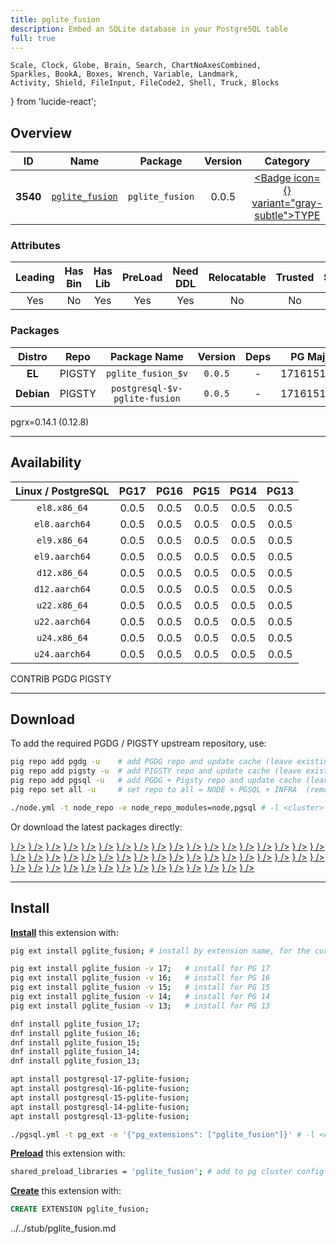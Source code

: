 ```yaml
---
title: pglite_fusion
description: Embed an SQLite database in your PostgreSQL table
full: true
---
```


    Scale, Clock, Globe, Brain, Search, ChartNoAxesCombined,
    Sparkles, BookA, Boxes, Wrench, Variable, Landmark,
    Activity, Shield, FileInput, FileCode2, Shell, Truck, Blocks
} from 'lucide-react';

## Overview

| <TooltipIconButton tooltip="Extension unique identifier" side="top">ID</TooltipIconButton> | <TooltipIconButton tooltip="Extension name" side="top">Name</TooltipIconButton> | <TooltipIconButton tooltip="Package name for installation" side="top">Package</TooltipIconButton> | <TooltipIconButton tooltip="Latest available extension version" side="top">Version</TooltipIconButton> | <TooltipIconButton tooltip="Extension category" side="top">Category</TooltipIconButton> | <TooltipIconButton tooltip="Open source license" side="top">License</TooltipIconButton> | <TooltipIconButton tooltip="Programming language" side="top">Lang</TooltipIconButton> |
|:--------:|:--------:|:----------:|:--------------:|:---------------------------------------:|:------------------------------------------------------:|:----:|
| **3540** | [`pglite_fusion`](https://github.com/frectonz/pglite-fusion) | `pglite_fusion` | 0.0.5 | <a href="/ext/type" className="no-underline"><Badge icon={<Boxes />} variant="gray-subtle">TYPE</Badge></a> | <a href="/ext/list/license#mit" className="no-underline"><Badge icon={<Scale />} variant="blue-subtle">MIT</Badge></a> | <a href="/ext/list/lang#rust"><Badge icon={<FileCode2 />} variant="amber-subtle">Rust</Badge></a> |

### Attributes

| <TooltipIconButton tooltip="The Primary Leading extension in the Package" side="top">Leading</TooltipIconButton> | <TooltipIconButton tooltip="Contains binary utils" side="top">Has Bin</TooltipIconButton> | <TooltipIconButton tooltip="Contains .so shared library files" side="top">Has Lib</TooltipIconButton> | <TooltipIconButton tooltip="Requires preloading via shared_preload_libraries" side="top">PreLoad</TooltipIconButton> | <TooltipIconButton tooltip="Requires CREATE EXTENSION DDL command" side="top">Need DDL</TooltipIconButton> | <TooltipIconButton tooltip="Can be installed in any schema" side="top">Relocatable</TooltipIconButton> | <TooltipIconButton tooltip="Can be created by non-superuser" side="top">Trusted</TooltipIconButton> | <TooltipIconButton tooltip="Schemas used by this extension" side="top">Schemas</TooltipIconButton> |
|:-------:|:-------:|:-------:|:-------:|:--------:|:-----------:|:-------:|:-------:|
| Yes | No | Yes | Yes | Yes | No | No | - |

### Packages

| <TooltipIconButton tooltip="Linux distribution family, EL or Debian" side="top">Distro</TooltipIconButton> | <TooltipIconButton tooltip="Package repository" side="top">Repo</TooltipIconButton> | <TooltipIconButton tooltip="The RPM/DEB Package Name Pattern (replace $v with real pg major)" side="top">Package Name</TooltipIconButton> | <TooltipIconButton tooltip="Latest package version" side="top">Version</TooltipIconButton> | <TooltipIconButton tooltip="RPM/DEB Package dependencies" side="top">Deps</TooltipIconButton> | <TooltipIconButton tooltip="Available in these PostgreSQL Major Versions" side="top">PG Major</TooltipIconButton> |
|:----------:|:--------:|:------------------------:|:-----------:|:------------:|:------------------:|
|   **EL**   | <Badge variant="amber-subtle"><span className="font-bold">PIGSTY</span></Badge> | `pglite_fusion_$v` | `0.0.5` | - | <Badge variant="green-subtle">17</Badge><Badge variant="green-subtle">16</Badge><Badge variant="green-subtle">15</Badge><Badge variant="green-subtle">14</Badge><Badge variant="green-subtle">13</Badge> |
| **Debian** | <Badge variant="amber-subtle"><span className="font-bold">PIGSTY</span></Badge> | `postgresql-$v-pglite-fusion` | `0.0.5` | - | <Badge variant="green-subtle">17</Badge><Badge variant="green-subtle">16</Badge><Badge variant="green-subtle">15</Badge><Badge variant="green-subtle">14</Badge><Badge variant="green-subtle">13</Badge> |


<Callout title="Comments" type="info">
    pgrx=0.14.1 (0.12.8)
</Callout>


------

## Availability

| <TooltipIconButton tooltip="Linux Distro Arch / PostgreSQL Major Version" side="top">Linux / PostgreSQL </TooltipIconButton> | **PG17** | **PG16** | **PG15** | **PG14** | **PG13** |
|:-----:|:-----:|:-----:|:-----:|:-----:|:-----:|
| `el8.x86_64` | <Badge variant="amber-subtle">0.0.5</Badge> | <Badge variant="amber-subtle">0.0.5</Badge> | <Badge variant="amber-subtle">0.0.5</Badge> | <Badge variant="amber-subtle">0.0.5</Badge> | <Badge variant="amber-subtle">0.0.5</Badge> |
| `el8.aarch64` | <Badge variant="amber-subtle">0.0.5</Badge> | <Badge variant="amber-subtle">0.0.5</Badge> | <Badge variant="amber-subtle">0.0.5</Badge> | <Badge variant="amber-subtle">0.0.5</Badge> | <Badge variant="amber-subtle">0.0.5</Badge> |
| `el9.x86_64` | <Badge variant="amber-subtle">0.0.5</Badge> | <Badge variant="amber-subtle">0.0.5</Badge> | <Badge variant="amber-subtle">0.0.5</Badge> | <Badge variant="amber-subtle">0.0.5</Badge> | <Badge variant="amber-subtle">0.0.5</Badge> |
| `el9.aarch64` | <Badge variant="amber-subtle">0.0.5</Badge> | <Badge variant="amber-subtle">0.0.5</Badge> | <Badge variant="amber-subtle">0.0.5</Badge> | <Badge variant="amber-subtle">0.0.5</Badge> | <Badge variant="amber-subtle">0.0.5</Badge> |
| `d12.x86_64` | <Badge variant="amber-subtle">0.0.5</Badge> | <Badge variant="amber-subtle">0.0.5</Badge> | <Badge variant="amber-subtle">0.0.5</Badge> | <Badge variant="amber-subtle">0.0.5</Badge> | <Badge variant="amber-subtle">0.0.5</Badge> |
| `d12.aarch64` | <Badge variant="amber-subtle">0.0.5</Badge> | <Badge variant="amber-subtle">0.0.5</Badge> | <Badge variant="amber-subtle">0.0.5</Badge> | <Badge variant="amber-subtle">0.0.5</Badge> | <Badge variant="amber-subtle">0.0.5</Badge> |
| `u22.x86_64` | <Badge variant="amber-subtle">0.0.5</Badge> | <Badge variant="amber-subtle">0.0.5</Badge> | <Badge variant="amber-subtle">0.0.5</Badge> | <Badge variant="amber-subtle">0.0.5</Badge> | <Badge variant="amber-subtle">0.0.5</Badge> |
| `u22.aarch64` | <Badge variant="amber-subtle">0.0.5</Badge> | <Badge variant="amber-subtle">0.0.5</Badge> | <Badge variant="amber-subtle">0.0.5</Badge> | <Badge variant="amber-subtle">0.0.5</Badge> | <Badge variant="amber-subtle">0.0.5</Badge> |
| `u24.x86_64` | <Badge variant="amber-subtle">0.0.5</Badge> | <Badge variant="amber-subtle">0.0.5</Badge> | <Badge variant="amber-subtle">0.0.5</Badge> | <Badge variant="amber-subtle">0.0.5</Badge> | <Badge variant="amber-subtle">0.0.5</Badge> |
| `u24.aarch64` | <Badge variant="amber-subtle">0.0.5</Badge> | <Badge variant="amber-subtle">0.0.5</Badge> | <Badge variant="amber-subtle">0.0.5</Badge> | <Badge variant="amber-subtle">0.0.5</Badge> | <Badge variant="amber-subtle">0.0.5</Badge> |

<Badge variant="green-subtle"><span className="font-black">CONTRIB</span></Badge> <Badge variant="blue-subtle"><span className="font-black">PGDG</span></Badge> <Badge variant="amber-subtle"><span className="font-black">PIGSTY</span></Badge>

------

## Download

To add the required PGDG / PIGSTY upstream repository, use:

```bash tab="pig"
pig repo add pgdg -u    # add PGDG repo and update cache (leave existing repos)
pig repo add pigsty -u  # add PIGSTY repo and update cache (leave existing repos)
pig repo add pgsql -u   # add PGDG + Pigsty repo and update cache (leave existing repos)
pig repo set all -u     # set repo to all = NODE + PGSQL + INFRA  (remove existing repos)
```
```bash tab="pigsty"
./node.yml -t node_repo -e node_repo_modules=node,pgsql # -l <cluster>
```

Or download the latest packages directly:

<Files>
    <Folder name="el8.x86_64">
        <a href="https://repo.pigsty.io/yum/pgsql/el8.x86_64/pglite_fusion_17-0.0.5-1PIGSTY.el8.x86_64.rpm"><File name="pglite_fusion_17-0.0.5-1PIGSTY.el8.x86_64.rpm" icon={<Package className="text-emerald-500" />} /></a>
        <a href="https://repo.pigsty.io/yum/pgsql/el8.x86_64/pglite_fusion_16-0.0.5-1PIGSTY.el8.x86_64.rpm"><File name="pglite_fusion_16-0.0.5-1PIGSTY.el8.x86_64.rpm" icon={<Package className="text-emerald-500" />} /></a>
        <a href="https://repo.pigsty.io/yum/pgsql/el8.x86_64/pglite_fusion_15-0.0.5-1PIGSTY.el8.x86_64.rpm"><File name="pglite_fusion_15-0.0.5-1PIGSTY.el8.x86_64.rpm" icon={<Package className="text-emerald-500" />} /></a>
        <a href="https://repo.pigsty.io/yum/pgsql/el8.x86_64/pglite_fusion_14-0.0.5-1PIGSTY.el8.x86_64.rpm"><File name="pglite_fusion_14-0.0.5-1PIGSTY.el8.x86_64.rpm" icon={<Package className="text-emerald-500" />} /></a>
        <a href="https://repo.pigsty.io/yum/pgsql/el8.x86_64/pglite_fusion_13-0.0.5-1PIGSTY.el8.x86_64.rpm"><File name="pglite_fusion_13-0.0.5-1PIGSTY.el8.x86_64.rpm" icon={<Package className="text-emerald-500" />} /></a>
    </Folder>
    <Folder name="el8.aarch64">
        <a href="https://repo.pigsty.io/yum/pgsql/el8.aarch64/pglite_fusion_17-0.0.5-1PIGSTY.el8.aarch64.rpm"><File name="pglite_fusion_17-0.0.5-1PIGSTY.el8.aarch64.rpm" icon={<Package className="text-orange-500" />} /></a>
        <a href="https://repo.pigsty.io/yum/pgsql/el8.aarch64/pglite_fusion_16-0.0.5-1PIGSTY.el8.aarch64.rpm"><File name="pglite_fusion_16-0.0.5-1PIGSTY.el8.aarch64.rpm" icon={<Package className="text-orange-500" />} /></a>
        <a href="https://repo.pigsty.io/yum/pgsql/el8.aarch64/pglite_fusion_15-0.0.5-1PIGSTY.el8.aarch64.rpm"><File name="pglite_fusion_15-0.0.5-1PIGSTY.el8.aarch64.rpm" icon={<Package className="text-orange-500" />} /></a>
        <a href="https://repo.pigsty.io/yum/pgsql/el8.aarch64/pglite_fusion_14-0.0.5-1PIGSTY.el8.aarch64.rpm"><File name="pglite_fusion_14-0.0.5-1PIGSTY.el8.aarch64.rpm" icon={<Package className="text-orange-500" />} /></a>
        <a href="https://repo.pigsty.io/yum/pgsql/el8.aarch64/pglite_fusion_13-0.0.5-1PIGSTY.el8.aarch64.rpm"><File name="pglite_fusion_13-0.0.5-1PIGSTY.el8.aarch64.rpm" icon={<Package className="text-orange-500" />} /></a>
    </Folder>
    <Folder name="el9.x86_64">
        <a href="https://repo.pigsty.io/yum/pgsql/el9.x86_64/pglite_fusion_17-0.0.5-1PIGSTY.el9.x86_64.rpm"><File name="pglite_fusion_17-0.0.5-1PIGSTY.el9.x86_64.rpm" icon={<Package className="text-emerald-500" />} /></a>
        <a href="https://repo.pigsty.io/yum/pgsql/el9.x86_64/pglite_fusion_16-0.0.5-1PIGSTY.el9.x86_64.rpm"><File name="pglite_fusion_16-0.0.5-1PIGSTY.el9.x86_64.rpm" icon={<Package className="text-emerald-500" />} /></a>
        <a href="https://repo.pigsty.io/yum/pgsql/el9.x86_64/pglite_fusion_15-0.0.5-1PIGSTY.el9.x86_64.rpm"><File name="pglite_fusion_15-0.0.5-1PIGSTY.el9.x86_64.rpm" icon={<Package className="text-emerald-500" />} /></a>
        <a href="https://repo.pigsty.io/yum/pgsql/el9.x86_64/pglite_fusion_14-0.0.5-1PIGSTY.el9.x86_64.rpm"><File name="pglite_fusion_14-0.0.5-1PIGSTY.el9.x86_64.rpm" icon={<Package className="text-emerald-500" />} /></a>
        <a href="https://repo.pigsty.io/yum/pgsql/el9.x86_64/pglite_fusion_13-0.0.5-1PIGSTY.el9.x86_64.rpm"><File name="pglite_fusion_13-0.0.5-1PIGSTY.el9.x86_64.rpm" icon={<Package className="text-emerald-500" />} /></a>
    </Folder>
    <Folder name="el9.aarch64">
        <a href="https://repo.pigsty.io/yum/pgsql/el9.aarch64/pglite_fusion_17-0.0.5-1PIGSTY.el9.aarch64.rpm"><File name="pglite_fusion_17-0.0.5-1PIGSTY.el9.aarch64.rpm" icon={<Package className="text-orange-500" />} /></a>
        <a href="https://repo.pigsty.io/yum/pgsql/el9.aarch64/pglite_fusion_16-0.0.5-1PIGSTY.el9.aarch64.rpm"><File name="pglite_fusion_16-0.0.5-1PIGSTY.el9.aarch64.rpm" icon={<Package className="text-orange-500" />} /></a>
        <a href="https://repo.pigsty.io/yum/pgsql/el9.aarch64/pglite_fusion_15-0.0.5-1PIGSTY.el9.aarch64.rpm"><File name="pglite_fusion_15-0.0.5-1PIGSTY.el9.aarch64.rpm" icon={<Package className="text-orange-500" />} /></a>
        <a href="https://repo.pigsty.io/yum/pgsql/el9.aarch64/pglite_fusion_14-0.0.5-1PIGSTY.el9.aarch64.rpm"><File name="pglite_fusion_14-0.0.5-1PIGSTY.el9.aarch64.rpm" icon={<Package className="text-orange-500" />} /></a>
        <a href="https://repo.pigsty.io/yum/pgsql/el9.aarch64/pglite_fusion_13-0.0.5-1PIGSTY.el9.aarch64.rpm"><File name="pglite_fusion_13-0.0.5-1PIGSTY.el9.aarch64.rpm" icon={<Package className="text-orange-500" />} /></a>
    </Folder>
    <Folder name="d12.x86_64">
        <a href="https://repo.pigsty.io/apt/pgsql/bookworm/pool/main/p/pglite-fusion/postgresql-17-pglite-fusion_0.0.5-1PIGSTY~bookworm_amd64.deb"><File name="postgresql-17-pglite-fusion_0.0.5-1PIGSTY~bookworm_amd64.deb" icon={<Box className="text-emerald-500" />} /></a>
        <a href="https://repo.pigsty.io/apt/pgsql/bookworm/pool/main/p/pglite-fusion/postgresql-16-pglite-fusion_0.0.5-1PIGSTY~bookworm_amd64.deb"><File name="postgresql-16-pglite-fusion_0.0.5-1PIGSTY~bookworm_amd64.deb" icon={<Box className="text-emerald-500" />} /></a>
        <a href="https://repo.pigsty.io/apt/pgsql/bookworm/pool/main/p/pglite-fusion/postgresql-15-pglite-fusion_0.0.5-1PIGSTY~bookworm_amd64.deb"><File name="postgresql-15-pglite-fusion_0.0.5-1PIGSTY~bookworm_amd64.deb" icon={<Box className="text-emerald-500" />} /></a>
        <a href="https://repo.pigsty.io/apt/pgsql/bookworm/pool/main/p/pglite-fusion/postgresql-14-pglite-fusion_0.0.5-1PIGSTY~bookworm_amd64.deb"><File name="postgresql-14-pglite-fusion_0.0.5-1PIGSTY~bookworm_amd64.deb" icon={<Box className="text-emerald-500" />} /></a>
        <a href="https://repo.pigsty.io/apt/pgsql/bookworm/pool/main/p/pglite-fusion/postgresql-13-pglite-fusion_0.0.5-1PIGSTY~bookworm_amd64.deb"><File name="postgresql-13-pglite-fusion_0.0.5-1PIGSTY~bookworm_amd64.deb" icon={<Box className="text-emerald-500" />} /></a>
    </Folder>
    <Folder name="d12.aarch64">
        <a href="https://repo.pigsty.io/apt/pgsql/bookworm/pool/main/p/pglite-fusion/postgresql-17-pglite-fusion_0.0.5-1PIGSTY~bookworm_arm64.deb"><File name="postgresql-17-pglite-fusion_0.0.5-1PIGSTY~bookworm_arm64.deb" icon={<Box className="text-orange-500" />} /></a>
        <a href="https://repo.pigsty.io/apt/pgsql/bookworm/pool/main/p/pglite-fusion/postgresql-16-pglite-fusion_0.0.5-1PIGSTY~bookworm_arm64.deb"><File name="postgresql-16-pglite-fusion_0.0.5-1PIGSTY~bookworm_arm64.deb" icon={<Box className="text-orange-500" />} /></a>
        <a href="https://repo.pigsty.io/apt/pgsql/bookworm/pool/main/p/pglite-fusion/postgresql-15-pglite-fusion_0.0.5-1PIGSTY~bookworm_arm64.deb"><File name="postgresql-15-pglite-fusion_0.0.5-1PIGSTY~bookworm_arm64.deb" icon={<Box className="text-orange-500" />} /></a>
        <a href="https://repo.pigsty.io/apt/pgsql/bookworm/pool/main/p/pglite-fusion/postgresql-14-pglite-fusion_0.0.5-1PIGSTY~bookworm_arm64.deb"><File name="postgresql-14-pglite-fusion_0.0.5-1PIGSTY~bookworm_arm64.deb" icon={<Box className="text-orange-500" />} /></a>
        <a href="https://repo.pigsty.io/apt/pgsql/bookworm/pool/main/p/pglite-fusion/postgresql-13-pglite-fusion_0.0.5-1PIGSTY~bookworm_arm64.deb"><File name="postgresql-13-pglite-fusion_0.0.5-1PIGSTY~bookworm_arm64.deb" icon={<Box className="text-orange-500" />} /></a>
    </Folder>
    <Folder name="u22.x86_64">
        <a href="https://repo.pigsty.io/apt/pgsql/jammy/pool/main/p/pglite-fusion/postgresql-17-pglite-fusion_0.0.5-1PIGSTY~jammy_amd64.deb"><File name="postgresql-17-pglite-fusion_0.0.5-1PIGSTY~jammy_amd64.deb" icon={<Box className="text-emerald-500" />} /></a>
        <a href="https://repo.pigsty.io/apt/pgsql/jammy/pool/main/p/pglite-fusion/postgresql-16-pglite-fusion_0.0.5-1PIGSTY~jammy_amd64.deb"><File name="postgresql-16-pglite-fusion_0.0.5-1PIGSTY~jammy_amd64.deb" icon={<Box className="text-emerald-500" />} /></a>
        <a href="https://repo.pigsty.io/apt/pgsql/jammy/pool/main/p/pglite-fusion/postgresql-15-pglite-fusion_0.0.5-1PIGSTY~jammy_amd64.deb"><File name="postgresql-15-pglite-fusion_0.0.5-1PIGSTY~jammy_amd64.deb" icon={<Box className="text-emerald-500" />} /></a>
        <a href="https://repo.pigsty.io/apt/pgsql/jammy/pool/main/p/pglite-fusion/postgresql-14-pglite-fusion_0.0.5-1PIGSTY~jammy_amd64.deb"><File name="postgresql-14-pglite-fusion_0.0.5-1PIGSTY~jammy_amd64.deb" icon={<Box className="text-emerald-500" />} /></a>
        <a href="https://repo.pigsty.io/apt/pgsql/jammy/pool/main/p/pglite-fusion/postgresql-13-pglite-fusion_0.0.5-1PIGSTY~jammy_amd64.deb"><File name="postgresql-13-pglite-fusion_0.0.5-1PIGSTY~jammy_amd64.deb" icon={<Box className="text-emerald-500" />} /></a>
    </Folder>
    <Folder name="u22.aarch64">
        <a href="https://repo.pigsty.io/apt/pgsql/jammy/pool/main/p/pglite-fusion/postgresql-17-pglite-fusion_0.0.5-1PIGSTY~jammy_arm64.deb"><File name="postgresql-17-pglite-fusion_0.0.5-1PIGSTY~jammy_arm64.deb" icon={<Box className="text-orange-500" />} /></a>
        <a href="https://repo.pigsty.io/apt/pgsql/jammy/pool/main/p/pglite-fusion/postgresql-16-pglite-fusion_0.0.5-1PIGSTY~jammy_arm64.deb"><File name="postgresql-16-pglite-fusion_0.0.5-1PIGSTY~jammy_arm64.deb" icon={<Box className="text-orange-500" />} /></a>
        <a href="https://repo.pigsty.io/apt/pgsql/jammy/pool/main/p/pglite-fusion/postgresql-15-pglite-fusion_0.0.5-1PIGSTY~jammy_arm64.deb"><File name="postgresql-15-pglite-fusion_0.0.5-1PIGSTY~jammy_arm64.deb" icon={<Box className="text-orange-500" />} /></a>
        <a href="https://repo.pigsty.io/apt/pgsql/jammy/pool/main/p/pglite-fusion/postgresql-14-pglite-fusion_0.0.5-1PIGSTY~jammy_arm64.deb"><File name="postgresql-14-pglite-fusion_0.0.5-1PIGSTY~jammy_arm64.deb" icon={<Box className="text-orange-500" />} /></a>
        <a href="https://repo.pigsty.io/apt/pgsql/jammy/pool/main/p/pglite-fusion/postgresql-13-pglite-fusion_0.0.5-1PIGSTY~jammy_arm64.deb"><File name="postgresql-13-pglite-fusion_0.0.5-1PIGSTY~jammy_arm64.deb" icon={<Box className="text-orange-500" />} /></a>
    </Folder>
    <Folder name="u24.x86_64">
        <a href="https://repo.pigsty.io/apt/pgsql/noble/pool/main/p/pglite-fusion/postgresql-17-pglite-fusion_0.0.5-1PIGSTY~noble_amd64.deb"><File name="postgresql-17-pglite-fusion_0.0.5-1PIGSTY~noble_amd64.deb" icon={<Box className="text-emerald-500" />} /></a>
        <a href="https://repo.pigsty.io/apt/pgsql/noble/pool/main/p/pglite-fusion/postgresql-16-pglite-fusion_0.0.5-1PIGSTY~noble_amd64.deb"><File name="postgresql-16-pglite-fusion_0.0.5-1PIGSTY~noble_amd64.deb" icon={<Box className="text-emerald-500" />} /></a>
        <a href="https://repo.pigsty.io/apt/pgsql/noble/pool/main/p/pglite-fusion/postgresql-15-pglite-fusion_0.0.5-1PIGSTY~noble_amd64.deb"><File name="postgresql-15-pglite-fusion_0.0.5-1PIGSTY~noble_amd64.deb" icon={<Box className="text-emerald-500" />} /></a>
        <a href="https://repo.pigsty.io/apt/pgsql/noble/pool/main/p/pglite-fusion/postgresql-14-pglite-fusion_0.0.5-1PIGSTY~noble_amd64.deb"><File name="postgresql-14-pglite-fusion_0.0.5-1PIGSTY~noble_amd64.deb" icon={<Box className="text-emerald-500" />} /></a>
        <a href="https://repo.pigsty.io/apt/pgsql/noble/pool/main/p/pglite-fusion/postgresql-13-pglite-fusion_0.0.5-1PIGSTY~noble_amd64.deb"><File name="postgresql-13-pglite-fusion_0.0.5-1PIGSTY~noble_amd64.deb" icon={<Box className="text-emerald-500" />} /></a>
    </Folder>
    <Folder name="u24.aarch64">
        <a href="https://repo.pigsty.io/apt/pgsql/noble/pool/main/p/pglite-fusion/postgresql-17-pglite-fusion_0.0.5-1PIGSTY~noble_arm64.deb"><File name="postgresql-17-pglite-fusion_0.0.5-1PIGSTY~noble_arm64.deb" icon={<Box className="text-orange-500" />} /></a>
        <a href="https://repo.pigsty.io/apt/pgsql/noble/pool/main/p/pglite-fusion/postgresql-16-pglite-fusion_0.0.5-1PIGSTY~noble_arm64.deb"><File name="postgresql-16-pglite-fusion_0.0.5-1PIGSTY~noble_arm64.deb" icon={<Box className="text-orange-500" />} /></a>
        <a href="https://repo.pigsty.io/apt/pgsql/noble/pool/main/p/pglite-fusion/postgresql-15-pglite-fusion_0.0.5-1PIGSTY~noble_arm64.deb"><File name="postgresql-15-pglite-fusion_0.0.5-1PIGSTY~noble_arm64.deb" icon={<Box className="text-orange-500" />} /></a>
        <a href="https://repo.pigsty.io/apt/pgsql/noble/pool/main/p/pglite-fusion/postgresql-14-pglite-fusion_0.0.5-1PIGSTY~noble_arm64.deb"><File name="postgresql-14-pglite-fusion_0.0.5-1PIGSTY~noble_arm64.deb" icon={<Box className="text-orange-500" />} /></a>
        <a href="https://repo.pigsty.io/apt/pgsql/noble/pool/main/p/pglite-fusion/postgresql-13-pglite-fusion_0.0.5-1PIGSTY~noble_arm64.deb"><File name="postgresql-13-pglite-fusion_0.0.5-1PIGSTY~noble_arm64.deb" icon={<Box className="text-orange-500" />} /></a>
    </Folder>
</Files>

------

## Install

[**Install**](/docs/pgsql/ext/install) this extension with:

```bash tab="pig"
pig ext install pglite_fusion; # install by extension name, for the current active PG version

pig ext install pglite_fusion -v 17;   # install for PG 17
pig ext install pglite_fusion -v 16;   # install for PG 16
pig ext install pglite_fusion -v 15;   # install for PG 15
pig ext install pglite_fusion -v 14;   # install for PG 14
pig ext install pglite_fusion -v 13;   # install for PG 13
```
```bash tab="yum" 
dnf install pglite_fusion_17;
dnf install pglite_fusion_16;
dnf install pglite_fusion_15;
dnf install pglite_fusion_14;
dnf install pglite_fusion_13;
```
```bash tab="apt" 
apt install postgresql-17-pglite-fusion;
apt install postgresql-16-pglite-fusion;
apt install postgresql-15-pglite-fusion;
apt install postgresql-14-pglite-fusion;
apt install postgresql-13-pglite-fusion;
```
```bash tab="ansible"
./pgsql.yml -t pg_ext -e '{"pg_extensions": ["pglite_fusion"]}' # -l <cls>
```

[**Preload**](/docs/pgsql/ext/load) this extension with:

```bash
shared_preload_libraries = 'pglite_fusion'; # add to pg cluster config
```

[**Create**](/docs/pgsql/ext/create) this extension with:

```sql
CREATE EXTENSION pglite_fusion;
```


<include>../../stub/pglite_fusion.md</include>
